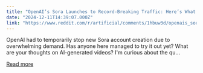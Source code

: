 ```yaml
---
title: "OpenAI’s Sora Launches to Record-Breaking Traffic: Here’s What You Need to Know"
date: "2024-12-11T14:39:07.000Z"
link: "https://www.reddit.com/r/artificial/comments/1hbuw3d/openais_sora_launches_to_recordbreaking_traffic/"
---
```


OpenAI had to temporarily stop new Sora account creation due to overwhelming demand.
 Has anyone here managed to try it out yet? What are your thoughts on AI-generated videos? I'm curious about the qu...

[Read more](https://www.reddit.com/r/artificial/comments/1hbuw3d/openais_sora_launches_to_recordbreaking_traffic/)
